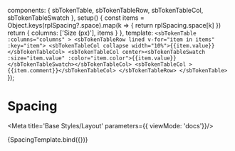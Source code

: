 

  components: { sbTokenTable, sbTokenTableRow, sbTokenTableCol, sbTokenTableSwatch },
  setup() {
    const items = Object.keys(rplSpacing?.space).map(k => {
      return rplSpacing.space[k]
    })
    return {
      columns: ['Size (px)'],
      items
    }
  },
  template: `
    <sbTokenTable :columns="columns" >
      <sbTokenTableRow lined v-for="item in items" :key="item">
        <sbTokenTableCol collapse width="10%">{{item.value}}</sbTokenTableCol>
        <sbTokenTableCol center><sbTokenTableSwatch :size="item.value" :color="item.color">{{item.value}}</sbTokenTableSwatch></sbTokenTableCol>
        <sbTokenTableCol >{{item.comment}}</sbTokenTableCol>
      </sbTokenTableRow>
    </sbTokenTable>
  `
});

# Spacing

<Meta title='Base Styles/Layout' parameters={{ viewMode: 'docs'}}/>

<Canvas>
  <Story name="Spacing" parameters={{
    design: {
      type: 'figma',
      url: 'https://www.figma.com/file/jtsOPNk1k4cWnumzkZgclD/Ripple-2.0-PoC?node-id=1286%3A17241',
    }
  }}>
    {SpacingTemplate.bind({})}
  </Story>
</Canvas>
